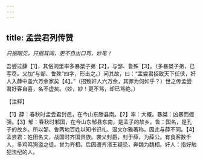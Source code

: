 ```yaml
---
---
---
```

title: 孟尝君列传赞
---



*只据眼见，只据耳闻，更不自出口骂，妙笔！*

吾尝过薛【1】，其俗闾里率多暴桀子弟【2】，与邹、鲁殊【3】。（多暴桀子弟，已写尽。又加“与邹、鲁殊”四字，形击之。）问其故，曰：“孟尝君招致天下任侠，奸人入薛中盖六万余家矣【4】。”（招致奸人六万余，其罪为何如乎？）世之传孟尝君好客自喜，名不虚矣。（妙，妙！更不骂，却已骂绝。）

【注释】

【1】薛：春秋时孟尝君封邑，在今山东滕县南。【2】率：大概。暴桀：凶暴而倔强。【3】邹：春秋时邾国，在今山东邹县东南，是孟子的故乡。鲁：国名，是孔子的故乡。所以邹、鲁两地百姓以知书识礼、温文尔雅著称。因此与薛不同。【4】孟尝君：姓田名文，战国时齐国贵族。袭父封爵，封于薛，为薛公。有食客数千人，多鸡鸣狗盗之徒。曾为齐相。后因遭齐湣王疑忌，奔魏为魏相。奸人：指好触犯法纪的人。